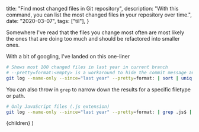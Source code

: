 
  title: "Find most changed files in Git repository",
  description:
    "With this command, you can list the most changed files in your repository over time.",
  date: "2020-03-07",
  tags: ["til"],
}

Somewhere I've read that the files you change most often are most likely the ones that are doing too much and should be refactored into smaller ones.

With a bit of googling, I've landed on this one-liner

```bash
# Shows most 100 changed files in last year in current branch
# --pretty=format:<empty> is a workaround to hide the commit message and show only file names
git log --name-only --since="last year" --pretty=format: | sort | uniq -c | sort -rg | head -100
```

You can also throw in `grep` to narrow down the results for a specific filetype or path.

```bash
# Only JavaScript files (.js extension)
git log --name-only --since="last year" --pretty=format: | grep .js$ | sort | uniq -c | sort -rg | head -100
```

  <BlogPostLayout meta={meta}>{children}</BlogPostLayout>
)
